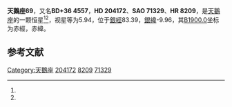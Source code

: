 {{Starbox begin
| name = 天鵝座69
}}
{{Starbox observe
| epoch = [[J2000.0|J2000.0]]
| constell = [[天鵝座|天鵝座]]<ref name=SIMBAD>{{cite web
 | url=http://simbad.u-strasbg.fr/simbad/sim-id?Ident=HR+8209
 | title=Pulsating variable Star
 | publisher=Centre de Données astronomiques de Strasbourg
 | work=SIMBAD
 | accessdate=2012-07-13
 | archive-date=2019-05-19
 | archive-url=https://web.archive.org/web/20190519192704/http://simbad.u-strasbg.fr/simbad/sim-id?Ident=HR+8209
 }}</ref><ref name=DATA>{{cite web
 | url=http://vizier.u-strasbg.fr/viz-bin/VizieR-5?-out.add=.&-source=5050&-corr=PK=HR&-out.max=9999&HR=8209
 | title=VizieR Detailed Page
 | accessdate=2012-07-13
 | archive-date=2016-03-04
 | archive-url=https://web.archive.org/web/20160304233853/http://vizier.u-strasbg.fr/viz-bin/VizieR-5?-out.add=.&-source=5050&-corr=PK=HR&-out.max=9999&HR=8209
 | dead-url=no
 }}</ref>
| 星官 = 
| ra = {{RA|21|25|47}}<ref name=SIMBAD /><ref name=DATA />
| dec = {{DEC|+36|40|3}}<ref name=SIMBAD /><ref name=DATA />
| appmag_v = 5.94<ref name=SIMBAD /><ref name=DATA />
}}
{{Starbox character
| class = B0Ib<ref name=SIMBAD /><ref name=DATA />
| b-v = -0.08<ref name=SIMBAD /><ref name=DATA />
| u-b = -0.94<ref name=SIMBAD /><ref name=DATA />
| r-i = <ref name=SIMBAD /><ref name=DATA />
| variable = 
}}
{{Starbox astrometry
| radial_v = -0.94
| prop_mo_ra = 3
| parallax = 
| p_error = 
}}
{{Starbox catalog
| names =BD+36 4557，[[SAO星表|SAO]] 71329，[[HD星表|HD]] 204172，[[HR星表|HR]] 8209}}
{{Starbox reference |Simbad=HR+8209}}
{{Starbox end}}

'''天鵝座69'''，又名'''BD+36 4557'''，'''HD 204172'''、'''SAO 71329'''、'''HR 8209'''，是[[天鵝座|天鵝座]]的一颗恒星<ref name=SIMBAD /><ref name=DATA />，视星等为5.94，位于[[銀道座標系|銀經]]83.39，[[銀道座標系|銀緯]]-9.96，其[[B1900.0|B1900.0]]坐标为赤經{{RA|21|21|41.7}}，赤緯{{DEC|+36|-9.96|7}}。

== 参考文献 ==
{{reflist}}

{{star-stub}}

{{天鵝座恒星}}
{{星官|天津|9|40}}
[[Category:天鵝座|Category:天鵝座]]
[[Category:HD和HDE天體|204172]]
[[Category:HR天體|8209]]
[[Category:SAO天體|71329]]
